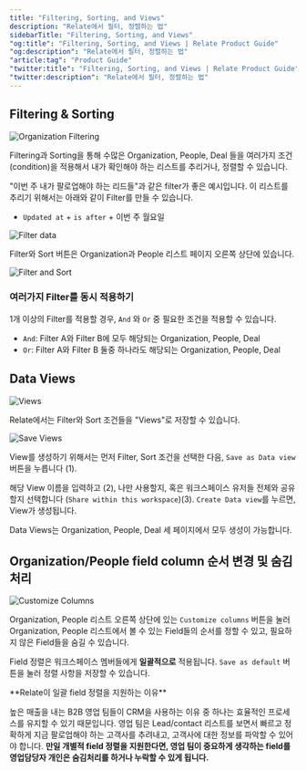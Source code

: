 ```yaml
---
title: "Filtering, Sorting, and Views"
description: "Relate에서 필터, 정렬하는 법"
sidebarTitle: "Filtering, Sorting, and Views"
"og:title": "Filtering, Sorting, and Views | Relate Product Guide"
"og:description": "Relate에서 필터, 정렬하는 법"
"article:tag": "Product Guide"
"twitter:title": "Filtering, Sorting, and Views | Relate Product Guide"
"twitter:description": "Relate에서 필터, 정렬하는 법"
---
```


## Filtering & Sorting

![Organization Filtering](/docs/images/features/lead-contact-filtering.png)

Filtering과 Sorting을 통해 수많은 Organization, People, Deal 들을 여러가지 조건(condition)을 적용해서 내가 확인해야 하는 리스트를 추리거나, 정렬할 수 있습니다.

"이번 주 내가 팔로업해야 하는 리드들"과 같은 filter가 좋은 예시입니다. 이 리스트를 추리기 위해서는 아래와 같이 Filter를 만들 수 있습니다.

- `Updated at` \+ `is after` \+ 이번 주 월요일

![Filter data](/docs/images/features/filter-date.png)

Filter와 Sort 버튼은 Organization과 People 리스트 페이지 오른쪽 상단에 있습니다.

![Filter and Sort](/docs/images/features/filter-sort.png)


### 여러가지 Filter를 동시 적용하기

1개 이상의 Filter를 적용할 경우, `And` 와 `Or` 중 필요한 조건을 적용할 수 있습니다.

- `And`: Filter A와 Filter B에 모두 해당되는 Organization, People, Deal
- `Or`: Filter A와 Filter B 둘중 하나라도 해당되는 Organization, People, Deal

## Data Views

![Views](/docs/images/features/views.png)

Relate에서는 Filter와 Sort 조건들을 "Views"로 저장할 수 있습니다.

![Save Views](/docs/images/features/save-views.png)

View를 생성하기 위해서는 먼저 Filter, Sort 조건을 선택한 다음, `Save as Data view` 버튼을 누릅니다 (1).

해당 View 이름을 입력하고 (2), 나만 사용할지, 혹은 워크스페이스 유저들 전체와 공유할지 선택합니다 (`Share within this workspace`)(3). `Create Data view`를 누르면, View가 생성됩니다.

<Tip>Data Views는 Organization, People, Deal 세 페이지에서 모두 생성이 가능합니다.</Tip>

## Organization/People field column 순서 변경 및 숨김처리

![Customize Columns](/docs/images/features/customize-columns.png)

Organization, People 리스트 오른쪽 상단에 있는 `Customize columns` 버튼을 눌러 Organization, People 리스트에서 볼 수 있는 Field들의 순서를 정할 수 있고, 필요하지 않은 Field들을 숨길 수 있습니다.

Field 정렬은 워크스페이스 멤버들에게 **일괄적으로** 적용됩니다. `Save as default` 버튼을 눌러 정렬 사항을 저장할 수 있습니다.

<Note>
**Relate이 일괄 field 정렬을 지원하는 이유**

높은 매출을 내는 B2B 영업 팀들이 CRM을 사용하는 이유 중 하나는 효율적인 프로세스를 유지할 수 있기 때문입니다. 영업 팀은 Lead/contact 리스트를 보면서 빠르고 정확하게 지금 팔로업해야 하는 고객사를 추려내고, 고객사에 대한 정보를 파악할 수 있어야 합니다. **만일 개별적 field 정렬을 지원한다면, 영업 팀이 중요하게 생각하는 field를 영업담당자 개인은 숨김처리를 하거나 누락할 수 있게 됩니다.**

</Note>
